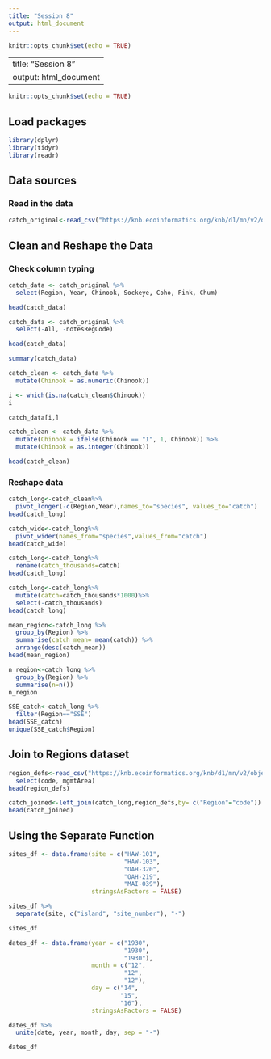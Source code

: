 ```yaml
---
title: "Session 8"
output: html_document
---
```


```r
knitr::opts_chunk$set(echo = TRUE)
```

---
title: "Session 8"
output: html_document
---

```r
knitr::opts_chunk$set(echo = TRUE)
```

## Load packages
```r
library(dplyr)
library(tidyr)
library(readr)
```

## Data sources

### Read in the data
```r
catch_original<-read_csv("https://knb.ecoinformatics.org/knb/d1/mn/v2/object/df35b.302.1")
```

## Clean and Reshape the Data

### Check column typing
```r
catch_data <- catch_original %>% 
  select(Region, Year, Chinook, Sockeye, Coho, Pink, Chum)

head(catch_data)

catch_data <- catch_original %>% 
  select(-All, -notesRegCode)

head(catch_data)

summary(catch_data)

catch_clean <- catch_data %>% 
  mutate(Chinook = as.numeric(Chinook))

i <- which(is.na(catch_clean$Chinook))
i

catch_data[i,]

catch_clean <- catch_data %>% 
  mutate(Chinook = ifelse(Chinook == "I", 1, Chinook)) %>%
  mutate(Chinook = as.integer(Chinook))

head(catch_clean)
```

### Reshape data
```r
catch_long<-catch_clean%>%
  pivot_longer(-c(Region,Year),names_to="species", values_to="catch")
head(catch_long)
```

```r
catch_wide<-catch_long%>%
  pivot_wider(names_from="species",values_from="catch")
head(catch_wide)
```

```r
catch_long<-catch_long%>%
  rename(catch_thousands=catch)
head(catch_long)
```

```r
catch_long<-catch_long%>% 
  mutate(catch=catch_thousands*1000)%>%
  select(-catch_thousands)
head(catch_long)
```

```r
mean_region<-catch_long %>%
  group_by(Region) %>%
  summarise(catch_mean= mean(catch)) %>%
  arrange(desc(catch_mean))
head(mean_region)
```

```r
n_region<-catch_long %>%
  group_by(Region) %>%
  summarise(n=n())
n_region
```

```r
SSE_catch<-catch_long %>%
  filter(Region=="SSE")
head(SSE_catch)
unique(SSE_catch$Region)
```


## Join to Regions dataset
```r
region_defs<-read_csv("https://knb.ecoinformatics.org/knb/d1/mn/v2/object/df35b.303.1") %>%
  select(code, mgmtArea)
head(region_defs)
```

```r
catch_joined<-left_join(catch_long,region_defs,by= c("Region"="code"))
head(catch_joined)
```

## Using the Separate Function
```r
sites_df <- data.frame(site = c("HAW-101",
                                "HAW-103",
                                "OAH-320",
                                "OAH-219",
                                "MAI-039"),
                       stringsAsFactors = FALSE)

sites_df %>% 
  separate(site, c("island", "site_number"), "-")

sites_df
```

```r
dates_df <- data.frame(year = c("1930",
                                "1930",
                                "1930"),
                       month = c("12",
                                "12",
                                "12"),
                       day = c("14",
                               "15",
                               "16"),
                       stringsAsFactors = FALSE)

dates_df %>% 
  unite(date, year, month, day, sep = "-")

dates_df
```
